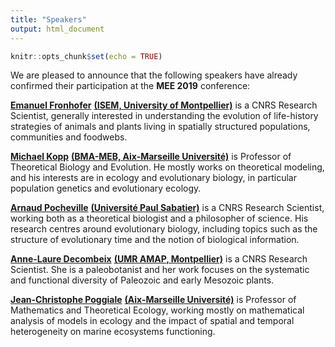 ```yaml
---
title: "Speakers"
output: html_document
---
```


```r
knitr::opts_chunk$set(echo = TRUE)
```

We are pleased to announce that the following speakers have already confirmed their participation at the __MEE 2019__ conference:

[__Emanuel Fronhofer__](https://www.emanuelfronhofer.net/) [__(ISEM, University of Montpellier)__](http://www.isem.univ-montp2.fr/fr/) is a CNRS Research Scientist, generally interested in understanding the evolution of life-history strategies of animals and plants living in spatially structured populations, communities and foodwebs. 

[__Michael Kopp__](http://www.i2m.univ-amu.fr/perso/michael.kopp/) [__(BMA-MEB, Aix-Marseille Université)__](https://www.i2m.univ-amu.fr/)  is Professor of Theoretical Biology and Evolution. He mostly works on theoretical modeling, and his interests are in ecology and evolutionary biology, in particular population genetics and evolutionary ecology.

[__Arnaud Pocheville__](https://arnaud.pocheville.science/) [__(Université Paul Sabatier)__](https://www.univ-tlse3.fr/) is a CNRS Research Scientist, working both as a theoretical biologist and a philosopher of science. His research centres around evolutionary biology, including topics such as the structure of evolutionary time and the notion of biological information.

[__Anne-Laure Decombeix__](https://annelauredecombeix.wordpress.com/) [__(UMR AMAP, Montpellier)__](http://amap.cirad.fr/fr/index.php) is a CNRS Research Scientist. She is a paleobotanist and her work focuses on the systematic and functional diversity of Paleozoic and early Mesozoic plants.

[__Jean-Christophe Poggiale__](https://people.mio.osupytheas.fr/~poggiale/) [__(Aix-Marseille Université)__](https://www.univ-amu.fr/) is Professor of Mathematics and Theoretical Ecology, working mostly on mathematical analysis of models in ecology and the impact of spatial and temporal heterogeneity on marine ecosystems functioning.